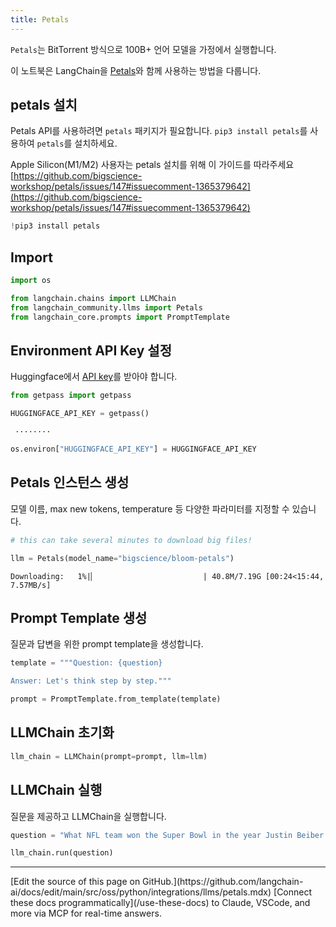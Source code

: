 ```yaml
---
title: Petals
---
```


`Petals`는 BitTorrent 방식으로 100B+ 언어 모델을 가정에서 실행합니다.

이 노트북은 LangChain을 [Petals](https://github.com/bigscience-workshop/petals)와 함께 사용하는 방법을 다룹니다.

## petals 설치

Petals API를 사용하려면 `petals` 패키지가 필요합니다. `pip3 install petals`를 사용하여 `petals`를 설치하세요.

Apple Silicon(M1/M2) 사용자는 petals 설치를 위해 이 가이드를 따라주세요 [https://github.com/bigscience-workshop/petals/issues/147#issuecomment-1365379642](https://github.com/bigscience-workshop/petals/issues/147#issuecomment-1365379642)

```python
!pip3 install petals
```

## Import

```python
import os

from langchain.chains import LLMChain
from langchain_community.llms import Petals
from langchain_core.prompts import PromptTemplate
```

## Environment API Key 설정

Huggingface에서 [API key](https://huggingface.co/docs/api-inference/quicktour#get-your-api-token)를 받아야 합니다.

```python
from getpass import getpass

HUGGINGFACE_API_KEY = getpass()
```

```output
 ········
```

```python
os.environ["HUGGINGFACE_API_KEY"] = HUGGINGFACE_API_KEY
```

## Petals 인스턴스 생성

모델 이름, max new tokens, temperature 등 다양한 파라미터를 지정할 수 있습니다.

```python
# this can take several minutes to download big files!

llm = Petals(model_name="bigscience/bloom-petals")
```

```output
Downloading:   1%|▏                        | 40.8M/7.19G [00:24<15:44, 7.57MB/s]
```

## Prompt Template 생성

질문과 답변을 위한 prompt template을 생성합니다.

```python
template = """Question: {question}

Answer: Let's think step by step."""

prompt = PromptTemplate.from_template(template)
```

## LLMChain 초기화

```python
llm_chain = LLMChain(prompt=prompt, llm=llm)
```

## LLMChain 실행

질문을 제공하고 LLMChain을 실행합니다.

```python
question = "What NFL team won the Super Bowl in the year Justin Beiber was born?"

llm_chain.run(question)
```

---

<Callout icon="pen-to-square" iconType="regular">
    [Edit the source of this page on GitHub.](https://github.com/langchain-ai/docs/edit/main/src/oss/python/integrations/llms/petals.mdx)
</Callout>
<Tip icon="terminal" iconType="regular">
    [Connect these docs programmatically](/use-these-docs) to Claude, VSCode, and more via MCP for    real-time answers.
</Tip>
